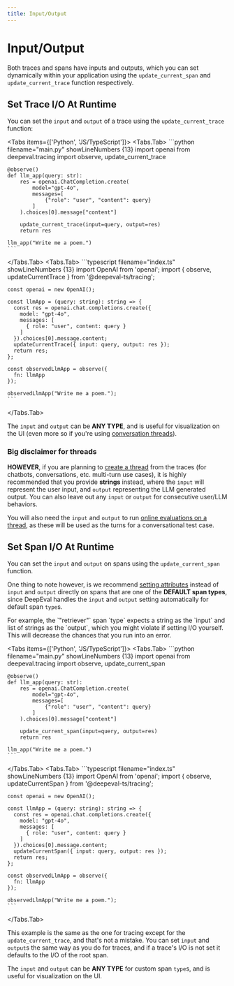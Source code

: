 ```yaml
---
title: Input/Output
---
```



# Input/Output

Both traces and spans have inputs and outputs, which you can set dynamically within your application using the `update_current_span` and `update_current_trace` function respectively.

## Set Trace I/O At Runtime

You can set the `input` and `output` of a trace using the `update_current_trace` function:

<Tabs items={['Python', 'JS/TypeScript']}>
  <Tabs.Tab>
    ```python filename="main.py" showLineNumbers {13}
    import openai
    from deepeval.tracing import observe, update_current_trace
     
    @observe()
    def llm_app(query: str):
        res = openai.ChatCompletion.create(
            model="gpt-4o",
            messages=[
                {"role": "user", "content": query}
            ]
        ).choices[0].message["content"]
    
        update_current_trace(input=query, output=res)
        return res
     
    llm_app("Write me a poem.")
    ```
  </Tabs.Tab>
  <Tabs.Tab>
    ```typescript filename="index.ts" showLineNumbers {13}
    import OpenAI from 'openai';
    import { observe, updateCurrentTrace } from '@deepeval-ts/tracing';
    
    const openai = new OpenAI();
    
    const llmApp = (query: string): string => {
      const res = openai.chat.completions.create({
        model: "gpt-4o",
        messages: [
          { role: "user", content: query }
        ]
      }).choices[0].message.content;
      updateCurrentTrace({ input: query, output: res });
      return res;
    };
    
    const observedLlmApp = observe({
      fn: llmApp
    });
    
    observedLlmApp("Write me a poem.");
    ```
  </Tabs.Tab>
</Tabs>

The `input` and `output` can be **ANY TYPE**, and is useful for visualization on the UI (even more so if you're using [conversation threads](/docs/llm-tracing/tracing-features/threads)).

### Big disclaimer for threads

**HOWEVER**, if you are planning to [create a thread](/docs/llm-tracing/tracing-features/threads) from the traces (for chatbots, conversations, etc. multi-turn use cases), it is highly recommended that you provide **strings** instead, where the `input` will represent the user input, and `output` representing the LLM generated output. You can also leave out any `input` or `output` for consecutive user/LLM behaviors. 

You will also need the `input` and `output` to run [online evaluations on a thread](/docs/llm-tracing/online-evaluations#online-evals-for-threads), as these will be used as the turns for a conversational test case.

## Set Span I/O At Runtime


You can set the `input` and `output` on spans using the `update_current_span` function.

One thing to note however, is we recommend [setting attributes](/docs/llm-tracing/tracing-features/attributes) instead of `input` and `output` directly on spans that are one of the **DEFAULT span types**, since DeepEval handles the `input` and `output` setting automatically for default span `type`s. 

<Callout type="warning">
For example, the `"retriever"` span `type` expects a string as the `input` and list of strings as the `output`, which you might violate if setting I/O yourself. This will decrease the chances that you run into an error.
</Callout>

<Tabs items={['Python', 'JS/TypeScript']}>
  <Tabs.Tab>
    ```python filename="main.py" showLineNumbers {13}
    import openai
    from deepeval.tracing import observe, update_current_span
     
    @observe()
    def llm_app(query: str):
        res = openai.ChatCompletion.create(
            model="gpt-4o",
            messages=[
                {"role": "user", "content": query}
            ]
        ).choices[0].message["content"]
    
        update_current_span(input=query, output=res)
        return res
     
    llm_app("Write me a poem.")
    ```
  </Tabs.Tab>
  <Tabs.Tab>
    ```typescript filename="index.ts" showLineNumbers {13}
    import OpenAI from 'openai';
    import { observe, updateCurrentSpan } from '@deepeval-ts/tracing';
    
    const openai = new OpenAI();
    
    const llmApp = (query: string): string => {
      const res = openai.chat.completions.create({
        model: "gpt-4o",
        messages: [
          { role: "user", content: query }
        ]
      }).choices[0].message.content;
      updateCurrentSpan({ input: query, output: res });
      return res;
    };
    
    const observedLlmApp = observe({
      fn: llmApp
    });
    
    observedLlmApp("Write me a poem.");
    ```
  </Tabs.Tab>
</Tabs>

This example is the same as the one for tracing except for the `update_current_trace`, and that's not a mistake. You can set `input` and `output`s the same way as you do for traces, and if a trace's I/O is not set it defaults to the I/O of the root span.

The `input` and `output` can be **ANY TYPE** for custom span `type`s, and is useful for visualization on the UI.

